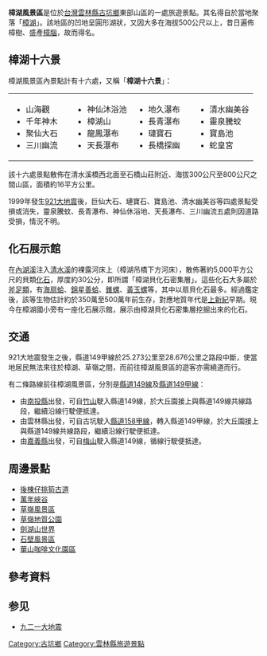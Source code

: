 {{NoteTA|G1=单位}}
{{coord|23.599711|N|120.656275|E|region:TW|display=title}}

'''樟湖風景區'''是位於[[台灣|台灣]][[雲林縣|雲林縣]][[古坑鄉|古坑鄉]]東部山區的一處旅遊景點。其名得自於當地聚落「[[樟湖|樟湖]]」{{r|jhanghu}}{{r|lovelytaiwan}}。該地區的凹地呈圓形湖狀，又因大多在海拔500公尺以上，昔日遍佈樟樹、盛產[[樟腦|樟腦]]，故而得名{{r|jhanghu}}{{r|lovelytaiwan}}。

== 樟湖十六景 ==
樟湖風景區內景點計有十六處，又稱「'''樟湖十六景'''」{{r|caoling}}{{r|921webmuseum}}：
{|style="width:600px"
|-
|style="text-align:left;vertical-align:top;width:25%"|
* 山海觀
* 千年神木
* 聚仙大石
* 三川幽流
|style="text-align:left;vertical-align:top;width:25%"|
* 神仙沐浴池
* 樟湖山
* 龍鳳瀑布
* 天長瀑布
|style="text-align:left;vertical-align:top;width:25%"|
* 地久瀑布
* 長青瀑布
* 璉寶石
* 長橋探幽
|style="text-align:left;vertical-align:top;width:25%"|
* 清水幽美谷
* 靈泉騰蛟
* 寶島池
* 蛇皇宮
|}

該十六處景點散佈在清水溪橋西北面至石橋山莊附近、海拔300公尺至800公尺之間山區，面積約16平方公里{{r|lovelytaiwan}}{{r|921webmuseum}}。

1999年發生[[921大地震|921大地震]]後，巨仙大石、璉寶石、寶島池、清水幽美谷等四處景點受損或消失，靈泉騰蚊、長青瀑布、神仙休浴地、天長瀑布、三川幽流五處則因道路受損，情況不明{{r|caoling}}。

== 化石展示館 ==
在[[內湖溪|內湖溪]]注入[[清水溪_(濁水溪)|清水溪]]的裸露河床上（樟湖吊橋下方河床{{r|yunlin}}），散佈著約5,000平方公尺的貝類[[化石|化石]]，厚度約30公分，即所謂「樟湖貝化石密集層」{{r|lovelytaiwan}}{{r|ntu}}。這些化石大多屬於[[斧足類|斧足類]]，有[[海扇蛤|海扇蛤]]、[[錦星善蛤|錦星善蛤]]、[[錐螺|錐螺]]、[[黃玉螺|黃玉螺]]等，其中以扇貝化石最多。經過鑑定後，該等生物估計約於350萬至500萬年前生存，對應地質年代是[[上新紀|上新紀]]早期{{r|yunlin}}{{r|sina}}。現今在樟湖國小旁有一座化石展示館，展示由樟湖貝化石密集層挖掘出來的化石{{r|yunlin}}。

== 交通 ==
921大地震發生之後，縣道149甲線於25.273公里至28.676公里之路段中斷，使當地居民無法來往於樟湖、草嶺之間，而前往樟湖風景區的遊客亦需繞道而行{{r|map}}{{r|tpg}}。

有二條路線前往樟湖風景區，分別是[[縣道149號|縣道149線]]及[[縣道149號#甲線|縣道149甲線]]{{r|map}}：
* 由[[南投縣|南投縣]]出發，可自[[竹山鎮_(台灣)|竹山]]駛入縣道149線，於大丘園接上與縣道149線共線路段，繼續沿線行駛便抵達{{r|map}}{{r|thb}}。
* 由雲林縣出發，可自古坑駛入[[縣道158號#甲線|縣道158甲線]]，轉入縣道149甲線，於大丘園接上與縣道149線共線路段，繼續沿線行駛便抵達{{r|map}}{{r|thb}}。
* 由[[嘉義縣|嘉義縣]]出發，可自[[梅山鄉_(台灣)|梅山]]駛入縣道149線，循線行駛便抵達{{r|map}}。

==周邊景點==
*[[後棟仔挑筍古道|後棟仔挑筍古道]]
*[[萬年峽谷|萬年峽谷]]
*[[草嶺風景區|草嶺風景區]]
*[[草嶺地質公園|草嶺地質公園]]
*[[劍湖山世界|劍湖山世界]]
*[[石壁風景區|石壁風景區]]
*[[華山咖啡文化園區|華山咖啡文化園區]]

==參考資料==
{{reflist|2|refs=

<ref name="map">{{cite book |title=《雲林縣古坑鄉行政區域圖》（1：24,000）|publisher=內政部 |language=zh-tw |isbn=9860014949 |date=2005年11月}}</ref>

<ref name="caoling">{{cite web |url=http://caoling.yunlin.gov.tw/content/index.asp?Parser=1,7,50 |title=人文產業說明 |work=草嶺地質公園資訊網 |author= |publisher=雲林縣政府文化處 |accessdate=2015-08-31 |language=zh-tw |date= |archive-url=https://web.archive.org/web/20111005004814/http://caoling.yunlin.gov.tw/content/index.asp?Parser=1,7,50 |archive-date=2011-10-05 |dead-url=yes }}</ref>

<ref name="jhanghu">{{cite web |url=http://caoling.yunlin.gov.tw/content/index.asp?Parser=1,7,37 |title=樟湖地區 |work=草嶺地質公園資訊網 |author= |publisher=雲林縣政府文化處 |accessdate=2015-08-31 |language=zh-tw |date= |archive-url=https://web.archive.org/web/20160225122723/http://caoling.yunlin.gov.tw/content/index.asp?Parser=1,7,37 |archive-date=2016-02-25 |dead-url=yes }}</ref>

<ref name="921webmuseum">{{cite web |url=http://921.gov.tw/tour/tour-Yunlin.html |title=景點名稱： 樟湖風景區 |work=921網路博物館 |author= |publisher=財團法人賑災基金會 |accessdate=2015-08-31 |language=zh-tw |date= |archive-url=https://web.archive.org/web/20091201063001/http://921.gov.tw/tour/tour-Yunlin.html |archive-date=2009-12-01 |dead-url=yes }}</ref>

<ref name="lovelytaiwan">{{cite web |url=http://www.lovelytaiwan.org.tw/web/story_info.php?id=102 |title=樟湖社區發展協會 |work=Lovely Taiwan台灣好基金 |author= |publisher=Lovely Taiwan Foundation |accessdate=2015-08-31 |language=zh-tw |date= |archive-date=2016-03-05 |archive-url=https://web.archive.org/web/20160305075211/http://www.lovelytaiwan.org.tw/web/story_info.php?id=102 |dead-url=no }}</ref>

<ref name="sina">{{cite web |url=http://easy.sina.com.tw/scenic/article_contentid-384.html |title=【景點】尋幽訪勝探樟湖 |author=TraNews大台灣旅遊網 |publisher=SINA新浪休閒 |accessdate=2015-08-31 |language=zh-tw |date= |archive-date=2019-06-15 |archive-url=https://web.archive.org/web/20190615081653/https://easy.sina.com.tw/scenic/article_contentid-384.html |dead-url=no }}</ref>

<ref name="yunlin">{{cite web |url=http://tour.yunlin.gov.tw/scenery/index-1.asp?id=49&m=99&m1=3&m2=13 |title=樟湖(樟湖國小化石展示館) |work=雲林縣文化旅遊網 |author= |publisher=雲林縣政府文化處 |accessdate=2015-08-31 |language=zh-tw |date= |archive-url=https://web.archive.org/web/20160304101723/http://tour.yunlin.gov.tw/scenery/index-1.asp?id=49&m=99&m1=3&m2=13 |archive-date=2016-03-04 |dead-url=yes }}</ref>

<ref name="ntu">{{cite web |url=http://lab.geog.ntu.edu.tw/ctlee/sightb10.html |title=地景資源分佈-樟湖貝化石密集層 |work=草嶺地質公園 |author= |publisher=國立台灣大學地理環境資源學系 |accessdate=2015-08-31 |language=zh-tw |date= }}{{Dead link|date=2019年12月 |bot=InternetArchiveBot |fix-attempted=yes }}</ref>

<ref name="tpg">{{cite web |url=http://www.tpg.gov.tw/tpg/info_news2.php?ID=3567 |title=雲林縣古坑鄉清水溪大橋修復案，將進行復建工程先期規劃可行性評估作業 |work=臺灣省政府 省政新聞 |author=臺灣省政府行政組新聞科 |publisher=臺灣省政府 |accessdate=2015-09-07 |language=zh-tw |date=2015-01-09 |archive-date=2016-03-05 |archive-url=https://web.archive.org/web/20160305160411/http://www.tpg.gov.tw/tpg/info_news2.php?ID=3567 |dead-url=no }}</ref>

<ref name="thb">{{cite web |url=http://www.thb.gov.tw/resource/upload/download/b60b864e-b18f-42bb-b004-b97a842ea820.xls |title=市道及縣道公路里程 |work=交通部公路總局 |author= |publisher=交通部公路總局 |accessdate=2015-09-07 |language=zh-tw |date= |archive-date=2015-07-13 |archive-url=https://web.archive.org/web/20150713234920/http://www.thb.gov.tw/resource/upload/download/b60b864e-b18f-42bb-b004-b97a842ea820.xls |dead-url=no }}</ref>

}}

== 参见 ==
* [[九二一大地震|九二一大地震]]

{{921大地震}}

{{DEFAULTSORT:Chang-Hu}}
[[Category:古坑鄉|Category:古坑鄉]]
[[Category:雲林縣旅遊景點|Category:雲林縣旅遊景點]]